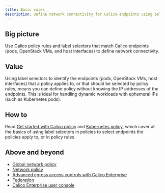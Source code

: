 ```yaml
---
title: Basic rules
description: Define network connectivity for Calico endpoints using policy rules and label selectors.
---
```


## Big picture

Use Calico policy rules and label selectors that match Calico endpoints (pods, OpenStack VMs, and host interfaces) to define network connectivity.

## Value

Using label selectors to identify the endpoints (pods, OpenStack VMs, host interfaces) that a policy applies to, or that should be selected by policy rules, means you can define policy without knowing the IP addresses of the endpoints. This is ideal for handling dynamic workloads with ephemeral IPs (such as Kubernetes pods).

## How to

Read [Get started with Calico policy](../get-started/calico-policy/calico-network-policy.mdx) and [Kubernetes policy](../get-started/kubernetes-policy/kubernetes-network-policy.mdx), which cover all the basics of using label selectors in policies to select endpoints the policies apply to, or in policy rules.

## Above and beyond

- [Global network policy](../../reference/resources/globalnetworkpolicy.mdx)
- [Network policy](../../reference/resources/networkpolicy.mdx)
- [Advanced egress access controls with Calico Enterprise](/security/calico-enterprise/egress-access-controls)
- [Federation](/security/calico-enterprise/federation)
- [Calico Enterprise user console](/security/calico-enterprise/user-console)
